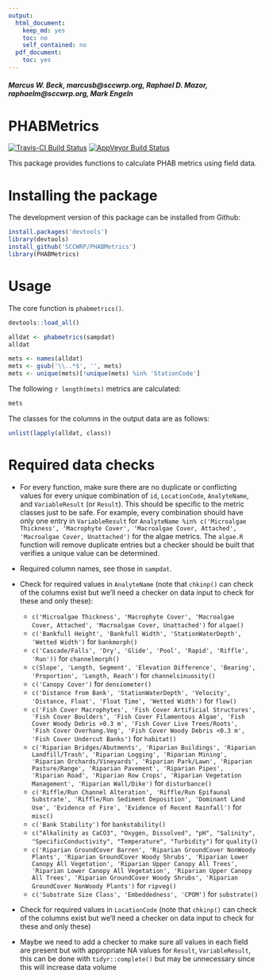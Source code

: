 ```yaml
---
output:
  html_document:
    keep_md: yes
    toc: no
    self_contained: no
  pdf_document:
    toc: yes
---
```


#### *Marcus W. Beck, marcusb@sccwrp.org, Raphael D. Mazor, raphaelm@sccwrp.org, Mark Engeln*

# PHABMetrics

[![Travis-CI Build Status](https://travis-ci.org/SCCWRP/PHABMetrics.svg?branch=master)](https://travis-ci.org/SCCWRP/PHABMetrics)
[![AppVeyor Build Status](https://ci.appveyor.com/api/projects/status/github/SCCWRP/PHABMetrics?branch=master&svg=true)](https://ci.appveyor.com/project/SCCWRP/PHABMetrics)

This package provides functions to calculate PHAB metrics using field data.

# Installing the package

The development version of this package can be installed from Github:

```r
install.packages('devtools')
library(devtools)
install_github('SCCWRP/PHABMetrics')
library(PHABMetrics)
```

# Usage

The core  function is `phabmetrics()`.

```r
devtools::load_all()
```
```r
alldat <- phabmetrics(sampdat)
alldat
```

```r
mets <- names(alldat)
mets <- gsub('\\..*$', '', mets)
mets <- unique(mets)[!unique(mets) %in% 'StationCode']
```

The following `r length(mets)` metrics are calculated:
```r
mets
```

The classes for the columns in the output data are as follows:

```r
unlist(lapply(alldat, class))
```

# Required data checks

* For every function, make sure there are no duplicate or conflicting values for every unique combination of `id`, `LocationCode`, `AnalyteName`, and `VariableResult` (or `Result`).  This should be specific to the metric classes just to be safe.  For example, every combination should have only one entry in `VariableResult` for `AnalyteName %in% c('Microalgae Thickness', 'Macrophyte Cover', 'Macroalgae Cover, Attached', 'Macroalgae Cover, Unattached')` for the algae metrics.  The `algae.R` function will remove duplicate entries but a checker should be built that verifies a unique value can be determined.  

* Required column names, see those in `sampdat`.  

* Check for required values in `AnalyteName` (note that `chkinp()` can check of the columns exist but we'll need a checker on data input to check for these and only these): 
     * `c('Microalgae Thickness', 'Macrophyte Cover', 'Macroalgae Cover, Attached', 'Macroalgae Cover, Unattached')` for `algae()`
     * `c('Bankfull Height', 'Bankfull Width', 'StationWaterDepth', 'Wetted Width')` for `bankmorph()`
     * `c('Cascade/Falls', 'Dry', 'Glide', 'Pool', 'Rapid', 'Riffle', 'Run'))` for `channelmorph()` 
     * `c(Slope', 'Length, Segment', 'Elevation Difference', 'Bearing', 'Proportion', 'Length, Reach')` for `channelsinuosity()`
     * `c('Canopy Cover')` for `densiometer()`
     * `c('Distance from Bank', 'StationWaterDepth', 'Velocity', 'Distance, Float', 'Float Time', 'Wetted Width')` for `flow()`
     * `c('Fish Cover Macrophytes', 'Fish Cover Artificial Structures', 'Fish Cover Boulders', 'Fish Cover Filamentous Algae', 'Fish Cover Woody Debris >0.3 m', 'Fish Cover Live Trees/Roots', 'Fish Cover Overhang.Veg', 'Fish Cover Woody Debris <0.3 m', 'Fish Cover Undercut Banks')` for `habitat()`
     * `c('Riparian Bridges/Abutments', 'Riparian Buildings', 'Riparian Landfill/Trash', 'Riparian Logging', 'Riparian Mining', 'Riparian Orchards/Vineyards', 'Riparian Park/Lawn', 'Riparian Pasture/Range', 'Riparian Pavement', 'Riparian Pipes', 'Riparian Road', 'Riparian Row Crops', 'Riparian Vegetation Management', 'Riparian Wall/Dike')` for `disturbance()`
     * `c('Riffle/Run Channel Alteration', 'Riffle/Run Epifaunal Substrate', 'Riffle/Run Sediment Deposition', 'Dominant Land Use', 'Evidence of Fire', 'Evidence of Recent Rainfall')` for `misc()`
     * `c('Bank Stability')` for `bankstability()`
     * `c("Alkalinity as CaCO3", "Oxygen, Dissolved", "pH", "Salinity", "SpecificConductivity", "Temperature", "Turbidity")` for `quality()`
     * `c('Riparian GroundCover Barren', 'Riparian GroundCover NonWoody Plants', 'Riparian GroundCover Woody Shrubs', 'Riparian Lower Canopy All Vegetation', 'Riparian Upper Canopy All Trees', 'Riparian Lower Canopy All Vegetation', 'Riparian Upper Canopy All Trees', 'Riparian GroundCover Woody Shrubs', 'Riparian GroundCover NonWoody Plants')` for `ripveg()` 
     * `c('Substrate Size Class', 'Embeddedness', 'CPOM')` for `substrate()`
     
* Check for required values in `LocationCode` (note that `chkinp()` can check of the columns exist but we'll need a checker on data input to check for these and only these)

* Maybe we need to add a checker to make sure all values in each field are present but with appropriate NA values for `Result`, `VariableResult`, this can be done with `tidyr::complete()` but may be unnecessary since this will increase data volume 